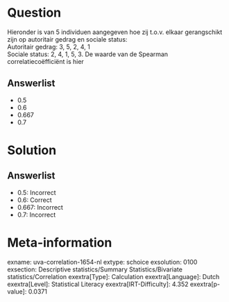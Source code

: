 Question
========

Hieronder is van 5 individuen aangegeven hoe zij t.o.v. elkaar
gerangschikt zijn op autoritair gedrag en sociale status:\
Autoritair gedrag: 3, 5, 2, 4, 1\
Sociale status: 2, 4, 1, 5, 3. De waarde van de Spearman
correlatiecoëfficiënt is hier

Answerlist
----------

* 0.5
* 0.6
* 0.667
* 0.7

Solution
========

Answerlist
----------

* 0.5: Incorrect
* 0.6: Correct
* 0.667: Incorrect
* 0.7: Incorrect

Meta-information
================
exname: uva-correlation-1654-nl
extype: schoice
exsolution: 0100
exsection: Descriptive statistics/Summary Statistics/Bivariate statistics/Correlation
exextra[Type]: Calculation
exextra[Language]: Dutch
exextra[Level]: Statistical Literacy
exextra[IRT-Difficulty]: 4.352
exextra[p-value]: 0.0371
